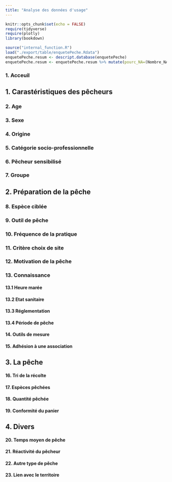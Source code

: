 ```yaml
---
title: "Analyse des données d'usage"
---
```



```r
knitr::opts_chunk$set(echo = FALSE)
require(tidyverse)
require(plotly)
library(bookdown)
```

```r

source("internal_function.R")
load("./export/table/enquetePeche.Rdata")
enquetePeche.resum <- descript.database(enquetePeche)
enquetePeche.resum <- enquetePeche.resum %>% mutate(pourc_NA=(Nombre_NA/nrow(enquetePeche))*100)
```

### 1. Acceuil

## 1. Carastéristiques des pêcheurs

### 2. Age

### 3. Sexe

### 4. Origine

### 5. Catégorie socio-professionnelle

### 6. Pêcheur sensibilisé

### 7. Groupe

## 2. Préparation de la pêche

### 8. Espèce ciblée

### 9. Outil de pêche

### 10. Fréquence de la pratique

### 11. Critère choix de site

### 12. Motivation de la pêche

### 13. Connaissance

#### 13.1 Heure marée

#### 13.2 Etat sanitaire

#### 13.3 Réglementation

#### 13.4 Période de pêche

#### 14. Outils de mesure

#### 15. Adhésion à une association

## 3. La pêche

#### 16. Tri de la récolte

#### 17. Espèces pêchées

#### 18. Quantité pêchée

#### 19. Conformité du panier

## 4. Divers

#### 20. Temps moyen de pêche

#### 21. Réactivité du pêcheur

#### 22. Autre type de pêche

#### 23. Lien avec le territoire








